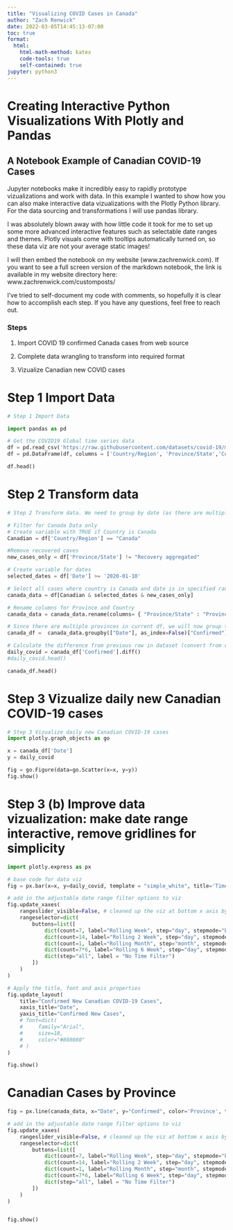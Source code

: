 ```yaml
---
title: "Visualizing COVID Cases in Canada"
author: "Zach Renwick"
date: 2022-03-05T14:45:13-07:00
toc: true
format:
  html:
    html-math-method: katex
    code-tools: true
    self-contained: true
jupyter: python3
---
```


# Creating Interactive Python Visualizations With Plotly and Pandas
## A Notebook Example of Canadian COVID-19 Cases

Jupyter notebooks make it incredibly easy to rapidly prototype vizualizations and work with data. In this example I wanted to show how you can also make interactive data vizualizations with the Plotly Python library. For the data sourcing and transformations I will use pandas library.

I was absolutely blown away with how little code it took for me to set up some more advanced interactive features such as selectable date ranges and themes. Plotly visuals come with tooltips automatically turned on, so these data viz are not your average static images!

I will then embed the notebook on my website (www.zachrenwick.com). If you want to see a full screen version of the markdown notebook, the link is available in my website directory here: www.zachrenwick.com/customposts/

I've tried to self-document my code with comments, so hopefully it is clear how to accomplish each step. If you have any questions, feel free to reach out.


### Steps


1. Import COVID 19 confirmed Canada cases from web source

2. Complete data wrangling to transform into required format

3. Vizualize Canadian new COVID cases


# Step 1 Import Data
```python
# Step 1 Import Data

import pandas as pd

# Get the COVID19 Global time series data
df = pd.read_csv('https://raw.githubusercontent.com/datasets/covid-19/master/data/time-series-19-covid-combined.csv')
df = pd.DataFrame(df, columns = ['Country/Region', 'Province/State','Confirmed', 'Date'])

df.head()
```

# Step 2 Transform data
```python
# Step 2 Transform data. We need to group by date (as there are multiple provinces in dataset) and also create new metric for new cases. It is currently showing cumulative cases

# Filter for Canada Data only
# Create variable with TRUE if Country is Canada
Canadian = df['Country/Region'] == "Canada"

#Remove recovered caves
new_cases_only = df['Province/State'] != "Recovery aggregated"

# Create variable for dates
selected_dates = df['Date'] >= '2020-01-10'

# Select all cases where country is Canada and date is in specified range
canada_data = df[Canadian & selected_dates & new_cases_only]

# Rename columns for Province and Country
canada_data = canada_data.rename(columns= { "Province/State" : "Province" , "Country/Region" : "Country"} , errors="raise")

# Since there are multiple provinces in current df, we will now group them by day
canada_df =  canada_data.groupby(["Date"], as_index=False)["Confirmed"].sum()

# Calculate the difference from previous row in dataset (convert from cumulative figures to new cases only)
daily_covid = canada_df['Confirmed'].diff()
#daily_covid.head()

canada_df.head()
```

# Step 3 Vizualize daily new Canadian COVID-19 cases
```python
# Step 3 Vizualize daily new Canadian COVID-19 cases
import plotly.graph_objects as go

x = canada_df['Date']
y = daily_covid

fig = go.Figure(data=go.Scatter(x=x, y=y))
fig.show()
```

# Step 3 (b) Improve data vizualization: make date range interactive, remove gridlines for simplicity
```python
import plotly.express as px

# base code for data viz
fig = px.bar(x=x, y=daily_covid, template = "simple_white", title='Time Series with Range Slider and Selectors' )

# add in the adjustable date range filter options to viz
fig.update_xaxes(
    rangeslider_visible=False, # cleaned up the viz at bottom x axis by removing this
    rangeselector=dict(
        buttons=list([
            dict(count=7, label="Rolling Week", step="day", stepmode="backward"),
            dict(count=14, label="Rolling 2 Week", step="day", stepmode="backward"),
            dict(count=1, label="Rolling Month", step="month", stepmode="backward"),
            dict(count=7*6, label="Rolling 6 Week", step="day", stepmode="backward"),
            dict(step="all", label = "No Time Filter")
        ])
    )
)

# Apply the title, font and axis properties
fig.update_layout(
    title="Confirmed New Canadian COVID-19 Cases",
    xaxis_title="Date",
    yaxis_title="Confirmed New Cases",
    # font=dict(
    #     family="Arial",
    #     size=18,
    #     color="#808080"
    # )
)

fig.show()
```


# Canadian Cases by Province
```python

fig = px.line(canada_data, x="Date", y="Confirmed", color='Province', template = 'simple_white', title="Cumulative COVID19 Cases by Province")

# add in the adjustable date range filter options to viz
fig.update_xaxes(
    rangeslider_visible=False, # cleaned up the viz at bottom x axis by removing this
    rangeselector=dict(
        buttons=list([
            dict(count=7, label="Rolling Week", step="day", stepmode="backward"),
            dict(count=14, label="Rolling 2 Week", step="day", stepmode="backward"),
            dict(count=1, label="Rolling Month", step="month", stepmode="backward"),
            dict(count=7*6, label="Rolling 6 Week", step="day", stepmode="backward"),
            dict(step="all", label = "No Time Filter")
        ])
    )
)


fig.show()
```